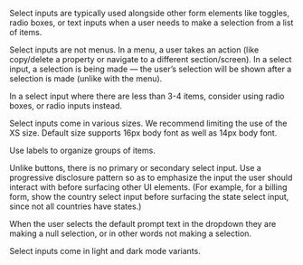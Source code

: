 
Select inputs are typically used alongside other form elements like toggles, radio boxes, or text inputs when a user needs to make a selection from a list of items.

<div
  className={css`
    margin: 40px 0px;
    width: auto;
    height: 208px;
    background-image: url('${CDN}/images/guidelines/LM-selectInputs-1@3x.png');
    background-position: center center;
    background-repeat: no-repeat;
    background-size: contain;
  `}
/>

Select inputs are not menus. In a menu, a user takes an action (like copy/delete a property or navigate to a different section/screen). In a select input, a selection is being made — the user’s selection will be shown after a selection is made (unlike with the menu).

<div
  className={css`
    margin: 40px 0px;
    width: auto;
    height: 390px;
    background-image: url('${CDN}/images/guidelines/LM-selectInputs-2@3x.png');
    background-position: center center;
    background-repeat: no-repeat;
    background-size: contain;
  `}
/>

In a select input where there are less than 3-4 items, consider using radio boxes, or radio inputs instead.

<div
  className={css`
    margin: 40px 0px;
    width: auto;
    height: 302px;
    background-image: url('${CDN}/images/guidelines/LM-selectInputs-3@3x.png');
    background-position: center center;
    background-repeat: no-repeat;
    background-size: contain;
  `}
/>

Select inputs come in various sizes. We recommend limiting the use of the XS size. Default size supports 16px body font as well as 14px body font.

<div
  className={css`
    margin: 40px 0px;
    width: auto;
    height: 154px;
    background-image: url('${CDN}/images/guidelines/LM-selectInputs-4@3x.png');
    background-position: center center;
    background-repeat: no-repeat;
    background-size: contain;
  `}
/>

Use labels to organize groups of items.

<div
  className={css`
    margin: 40px 0px;
    width: auto;
    height: 473px;
    background-image: url('${CDN}/images/guidelines/LM-selectInputs-5@3x.png');
    background-position: center center;
    background-repeat: no-repeat;
    background-size: contain;
  `}
/>

Unlike buttons, there is no primary or secondary select input. Use a progressive disclosure pattern so as to emphasize the input the user should interact with before surfacing other UI elements. (For example, for a billing form, show the country select input before surfacing the state select input, since not all countries have states.)

<div
  className={css`
    margin: 40px 0px;
    width: auto;
    height: 286px;
    background-image: url('${CDN}/images/guidelines/LM-selectInputs-6@3x.png');
    background-position: center center;
    background-repeat: no-repeat;
    background-size: contain;
  `}
/>

When the user selects the default prompt text in the dropdown they are making a null selection, or in other words not making a selection.

<div
  className={css`
    margin: 40px 0px;
    width: auto;
    height: 369px;
    background-image: url('${CDN}/images/guidelines/LM-selectInputs-7@3x.png');
    background-position: center center;
    background-repeat: no-repeat;
    background-size: contain;
  `}
/>

Select inputs come in light and dark mode variants.

<div
  className={css`
    margin: 40px 0px;
    width: auto;
    height: 224px;
    background-image: url('${CDN}/images/guidelines/LM-selectInputs-8@3x.png');
    background-position: center center;
    background-repeat: no-repeat;
    background-size: contain;
  `}
/>
